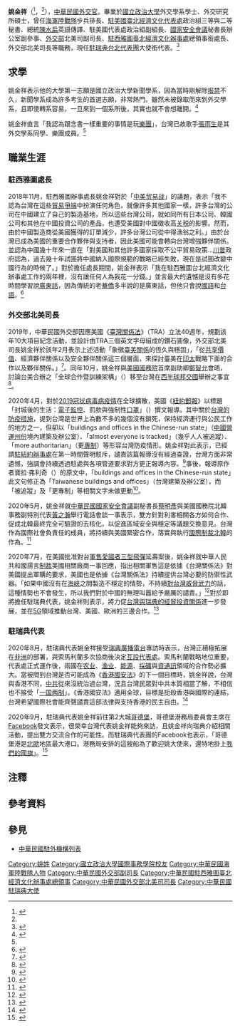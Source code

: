 {{NoteTA
|G1=PresidentsUS
|G2=Medicine
|G3=Country
|G4=Military
|1=zh-hans:台; zh-hant:臺;
|2=zh-hans:哥德堡; zh-hant:哥德堡; zh-tw:哥特堡;
|3=zh-hans:研究生院; zh-hant:研究院; zh-tw:研究所;
}}
{{Infobox officeholder
| name         = 姚金祥<br>Vincent Chin-Hsiang Yao
| sex          = 男
| Native place = 
| residence    = 
| image        = 
| office       = {{flagicon|ROC}} [[中華民國駐瑞典大使列表|中華民國駐瑞典代表]]
| premierroc   = 
| term_start   = 2020年7月
| term_end     = 
| predecessor  = [[廖東周|廖東周]]<ref>{{Cite web |url = http://multilingual.mofa.gov.tw/web/web_UTF-8/almanac/almanac2016/PDF/%E5%A4%96%E4%BA%A4%E5%B9%B4%E9%91%91%E5%AE%8C%E6%95%B4%E6%8E%92%E7%89%88.pdf |title = 《中華民國105年外交年鑑》〈附錄十 中華民國駐外代表機構名錄〉 |publisher = [[中華民國外交部|中華民國外交部]] |accessdate = 2020-10-02 |archive-date = 2018-01-29 |archive-url = https://web.archive.org/web/20180129004249/http://multilingual.mofa.gov.tw/web/web_UTF-8/YearBook/105/PDF/%E5%A4%96%E4%BA%A4%E5%B9%B4%E9%91%91%E5%AE%8C%E6%95%B4%E6%8E%92%E7%89%88.pdf |dead-url = no }}</ref>
| successor    = 
| office1      = [[File:ROC_Ministry_of_Foreign_Affairs_Emblem.svg|15px]] [[中華民國外交部|中華民國外交部]]北美司長
| term_start1  = 2018年12月
| term_end1    = 2020年7月
| predecessor1 = [[陳立國_(外交官)|陳立國]]<ref>{{Cite web |url = http://multilingual.mofa.gov.tw/web/web_UTF-8/almanac/almanac2017/%E4%B8%AD%E8%8F%AF%E6%B0%91%E5%9C%8B106%E5%B9%B4%E5%A4%96%E4%BA%A4%E5%B9%B4%E9%91%91.pdf |title = 《中華民國106年外交年鑑》〈附錄八 外交部各單位主管名錄〉 |publisher = 中華民國外交部 |accessdate = 2020-10-02 |archive-date = 2019-04-02 |archive-url = https://web.archive.org/web/20190402131100/http://multilingual.mofa.gov.tw/web/web_UTF-8/almanac/almanac2017/%E4%B8%AD%E8%8F%AF%E6%B0%91%E5%9C%8B106%E5%B9%B4%E5%A4%96%E4%BA%A4%E5%B9%B4%E9%91%91.pdf |dead-url = no }}</ref>
| successor1   = [[徐佑典|徐佑典]]<ref>{{Cite web |url = https://www.mofa.gov.tw/MofaLeader_Content.aspx?n=88&sms=43&mls=4 |author = 北美司 |date = 2021年1月14日 |title = 主管簡歷 |publisher = 中華民國外交部 |deadurl = no |archiveurl = https://web.archive.org/web/20201001125134/https://www.mofa.gov.tw/MofaLeader_Content.aspx?n=DC0C7701C7A3ED24&sms=E13EEDB811A4B97A&s=7DEC7150E6BAD606 |archivedate = 2020-10-01 |access-date = 2021-01-15 }}</ref>
| office2      = {{flagicon|ROC}} 中華民國駐西雅圖處長
| term_start2  = 2016年9月
| term_end2    = 2018年12月
| predecessor2 = [[金星_(外交官)|金星]]<ref>{{Cite web |url = http://multilingual.mofa.gov.tw/web/web_UTF-8/almanac/almanac2012/6.10.pdf |title = 《中華民國101年外交年鑑》〈附錄十 中華民國駐外代表機構名錄〉 |publisher = 中華民國外交部 |accessdate = 2020-10-02 |archive-date = 2017-06-11 |archive-url = https://web.archive.org/web/20170611004819/http://multilingual.mofa.gov.tw/web/web_UTF-8/almanac/almanac2012/6.10.pdf |dead-url = no }}</ref>
| successor2   = [[范國樞|范國樞]]<ref>{{Cite web |url = http://multilingual.mofa.gov.tw/web/web_UTF-8/almanac/almanac2018/%E4%B8%AD%E8%8F%AF%E6%B0%91%E5%9C%8B107%E5%B9%B4%E5%A4%96%E4%BA%A4%E5%B9%B4%E9%91%91.pdf |title = 《中華民國107年外交年鑑》〈附錄十 中華民國駐外代表機構名錄〉 |publisher = 中華民國外交部 |accessdate = 2020-10-02 |archive-date = 2020-06-12 |archive-url = https://web.archive.org/web/20200612130648/http://multilingual.mofa.gov.tw/web/web_UTF-8/almanac/almanac2018/%E4%B8%AD%E8%8F%AF%E6%B0%91%E5%9C%8B107%E5%B9%B4%E5%A4%96%E4%BA%A4%E5%B9%B4%E9%91%91.pdf |dead-url = no }}</ref>
| constituency5 = 
| nationality  = {{ROC}}
| birth_date   = 1966年
| birth_place  = 
| death_date   = 
| death_place  = 
| party        = 
| 父母         = 
| children     = 
| spouse       = 方祖芳<ref name="與即將離任"/>
| profession   = [[外交官|外交官]]
| alma_mater   = [[國立政治大學|國立政治大學]]
| past         =
*[[中華民國海軍陸戰隊|海軍陸戰隊]]預官39期步兵排長<br>{{Color|blue|（1989年7月－1991年6月）}}
*[[中華民國外交部|外交部]]北美司學員<br>{{Color|blue|（1993年12月－1994年6月）}}
*外交部北美司薦任科員<br>{{Color|blue|（1994年6月－1997年10月）}}
*外交部部長秘書<br>{{Color|blue|（1997年10月－1997年12月）}}
*[[駐美國臺北經濟文化代表處|駐美國代表處]]政治組三等秘書/二等秘書<br>{{Color|blue|（1997年12月－2003年7月）}}
*外交部北美司第一科科長<br>{{Color|blue|（2003年8月－2007年1月）}}
*外交部指派擔任總統[[陳水扁|陳水扁]]英語傳譯<br>{{Color|blue|（2004年1月－2005年7月）}}
*外交部北美司專門委員<br>{{Color|blue|（2007年1月－2008年1月）}}
*駐美國代表處政治組簡任一等秘書<br>{{Color|blue|（2008年1月－2010年1月）}}
*駐美國代表處政治組副組長<br>{{Color|blue|（2010年1月－2013年7月）}}
*外交部北美司副參事回部辦事<br>{{Color|blue|（2013年8月－2014年3月）}}
*[[國家安全會議_(中華民國)|國家安全會議]]秘書長辦公室副參事<br>{{Color|blue|（2014年3月－2015年4月）}}
*外交部北美司副司長<br>{{Color|blue|（2015年6月－2016年9月）}}
*[[駐西雅圖臺北經濟文化辦事處|駐西雅圖辦事處]]總領事銜處長<br>{{Color|blue|（2016年9月－2018年12月）}}
*外交部北美司司長<br>{{Color|blue|（2018年12月－2020年7月）}}
*[[中華民國駐瑞典大使列表|駐瑞典代表團大使銜代表]]<br>{{Color|blue|（2020年7月－）}}
| educate      =
*[[國立政治大學|國立政治大學]]外交系學士<br>{{Color|blue|（1989年）}}
*國立政治大學外交研究所碩士<br>{{Color|blue|（1994年）}}
*[[牛津大学|牛津大学]]外交官訓練計畫結業<br>{{Color|blue|（1994年9月－1995年7月）}}
*[[哈佛大学|哈佛大学]]資深行政官員研究員計畫結業<br>{{Color|blue|（2005年5月）}}
| awards       = 
*[[中華民國外交部|外交部]]外交獎學金{{Color|blue|（1993年）}}
*外交部模範公務員{{Color|blue|（2005年）}}
| website      = 
| footnotes    = 
}}

'''姚金祥'''（{{lang-en|Vincent Chin-Hsiang Yao}}<ref>{{Cite web |url = https://www.roc-taiwan.org/se_en/post/11.html |date = 2020-07-27 |title = Representative |publisher = [[中華民國外交部|Ministry of Foreign Affairs, Republic of China (Taiwan)]] |deadurl = no |archiveurl = https://web.archive.org/web/20201002163417/https://www.roc-taiwan.org/se_en/post/11.html |archivedate = 2020-10-02 |access-date = 2020-10-02 }}</ref>，{{bd|1966年}}<ref name="與即將離任"/>），[[:Category:中華民國外交官|中華民國外交官]]。畢業於[[國立政治大學|國立政治大學]]外交學系學士、外交研究所碩士，曾任[[中華民國海軍陸戰隊|海軍陸戰隊]]步兵排長、[[駐美國臺北經濟文化代表處|駐美國臺北經濟文化代表處]]政治組三等與二等秘書、總統[[陳水扁|陳水扁]]英語傳譯、駐美國代表處政治組副組長、[[國家安全會議_(中華民國)|國家安全會議]]秘書長辦公室副參事、[[中華民國外交部|外交部]]北美司副司長、[[駐西雅圖臺北經濟文化辦事處|駐西雅圖臺北經濟文化辦事處]]總領事銜處長、外交部北美司長等職務，現任[[駐瑞典台北代表團|駐瑞典台北代表團]]大使銜代表。<ref>{{Cite web |url = https://www.roc-taiwan.org/se/post/17.html |date = 2020年7月27日 |title = 代表 |publisher = 中華民國駐外單位聯合網站 |deadurl = no |archiveurl = https://web.archive.org/web/20200928144023/https://www.roc-taiwan.org/se/post/17.html |archivedate = 2020年9月28日 |accessdate = 2020年10月2日 }}</ref>{{noteTag|name=2012年9月|2012年9月，中華民國外交部為統一駐外人員內部職稱，明定大使館、代表處設大使、公使，代表處對外仍稱代表、副代表；辦事處設總領事、副總領事，對外仍稱處長、副處長。<ref>{{Cite web |url = https://tw.news.yahoo.com/%E7%B5%B1-%E5%90%8D%E7%A8%B1-%E4%BB%A3%E8%A1%A8%E5%B0%8D%E5%85%A7%E7%A8%B1%E5%A4%A7%E4%BD%BF-133312149.html |author = 陳培煌 |date = 2012年8月31日 |title = 統一名稱 代表對內稱大使 |publisher = [[Yahoo!奇摩|Yahoo!奇摩]]引用[[中央通訊社|中央通訊社]] |accessdate = 2020年10月2日 |archive-date = 2016年11月30日 |archive-url = https://web.archive.org/web/20161130185459/https://tw.news.yahoo.com/%E7%B5%B1-%E5%90%8D%E7%A8%B1-%E4%BB%A3%E8%A1%A8%E5%B0%8D%E5%85%A7%E7%A8%B1%E5%A4%A7%E4%BD%BF-133312149.html |dead-url = no }}</ref><br>代表處館長為特任或簡任第十三職等至第十四職等者任大使銜代表、簡任第十二職等至第十三職等者任公使銜代表；辦事處長為簡任第十二職等任總領事銜處長。<ref>{{Cite web |url = https://law.moj.gov.tw/LawClass/LawAll.aspx?PCode=E0000017 |date = 2018年6月13日 |title = 駐外機構組織通則 |publisher = 全國法規資料庫 |access-date = 2022年2月25日 |archive-date = 2021年12月15日 |archive-url = https://web.archive.org/web/20211215061915/https://law.moj.gov.tw/LawClass/LawAll.aspx?PCode=E0000017 }}</ref>}}

==求學==
姚金祥表示他的大學第一志願是國立政治大學新聞學系，因為當時剛解除[[报禁|报禁]]不久，新聞學系成為許多考生的首選志願，非常熱門。雖然未被錄取而來到外交學系，且即使轉系容易，一旦來到一個系所後，其實也就不會想離開。<ref name="散發自信">{{Cite web |url = https://diplomacy.nccu.edu.tw/upload/28/doc/5789/%E5%A7%9A%E9%87%91%E7%A5%A5.pdf |author = 蔡家卉、朱柏瑞 |title = 散發自信的光芒──姚金祥學長專訪 |publisher = [[國立政治大學|國立政治大學]]}}</ref>

姚金祥直言「我認為跟念書一樣重要的事情是玩[[流行樂團|樂團]]」，台灣已故歌手[[張雨生|張雨生]]是其外交學系同學、樂團成員。<ref name="散發自信"/>

==職業生涯==
===駐西雅圖處長===
2018年11月，駐西雅圖辦事處長姚金祥對於「[[中美贸易战|中美贸易战]]」的議題，表示「我不認為台灣在這些[[貿易戰|貿易爭端]]中扮演任何角色，就像許多其他國家一樣，許多台灣的公司在中國建立了自己的製造基地，所以這些台灣公司，就如同所有日本公司、韓國公司和其他在中國投資公司的產品，也遭受美國對中國徵收高[[关税|关税]]的影響。然而，由於中國製造商從美國獲得的訂單減少，許多台灣公司從中得漁翁之利。」由於台灣已成為美國的重要合作夥伴與支持者，因此美國可能會轉向台灣增強夥伴關係。並認為中國幾十年來一直在「對美國和其他許多國家採取不公平貿易政策…[[唐納·川普|川普]]政府認為，過去幾十年試圖將中國納入國際規範的戰略已經失敗，現在是試圖改變中國行為的時候了。」對於擔任處長期間，姚金祥表示「我在駐西雅圖台北經濟文化辦事處工作的兩年裡，沒有讓任何人為我花一分錢。」並言最大的遺憾是沒有多花時間學習說[[粤语|廣東話]]，因為傳統的老[[华裔美国人|華僑]]多半說的是廣東話，但他只會說[[中華民國國語|國語]]和[[臺灣話|台語]]。<ref name="與即將離任">{{Cite web |url = https://seattlechinesepost.com/2018/11/30/%E8%88%87%E5%8D%B3%E5%B0%87%E9%9B%A2%E4%BB%BB%E7%9A%84%E5%A7%9A%E9%87%91%E7%A5%A5%E8%99%95%E9%95%B7%E7%9A%84%E4%B8%80%E5%B8%AD%E8%AB%87%E8%A9%B1/ |author = Hao Yi Xu |date = November 30, 2018年11月30日 |title = 與即將離任的姚金祥處長的一席談話 |publisher = {{link-en|西華報|Seattle Chinese Post}} |accessdate = 2020年10月2日 |archive-date = 2018年12月1日 |archive-url = https://web.archive.org/web/20181201134858/http://seattlechinesepost.com/2018/11/30/%e8%88%87%e5%8d%b3%e5%b0%87%e9%9b%a2%e4%bb%bb%e7%9a%84%e5%a7%9a%e9%87%91%e7%a5%a5%e8%99%95%e9%95%b7%e7%9a%84%e4%b8%80%e5%b8%ad%e8%ab%87%e8%a9%b1/ |dead-url = no }}</ref>

===外交部北美司長===
2019年，中華民國外交部因應美國《[[臺灣關係法|臺灣關係法]]》（TRA）立法40週年，規劃該年10大項目紀念活動，並設計由TRA三個英文字母組成的鑽石圖像，外交部北美司長姚金祥於該年2月表示上述活動「象徵[[中華民國與美國關係|臺美關係]]的恆久與穩固」，「從[[價值觀外交|共享價值]]、經濟夥伴關係以及安全夥伴關係這三個層面，來探討臺美在[[印太地区|印太]]戰略下面的合作以及夥伴關係。」<ref>{{Cite web |url = https://www.ntdtv.com.tw/b5/20190212/video/239717.html?%E8%87%BA%E7%BE%8ETRA40%E9%80%B1%E5%B9%B4%20%E5%8D%B0%E5%A4%AA%E5%AE%97%E6%95%99%E8%87%AA%E7%94%B1.%E5%AE%89%E5%85%A8%E5%B0%8D%E8%A9%B1%E5%8F%97%E7%9F%9A |author = 王冠霖、張東旭 |date = 2019年2月12日 |title = 臺美TRA40週年 印太宗教自由.安全對話受矚 |publisher = [[新唐人電視台|新唐人電視台]]}}</ref>。同年10月，姚金祥與[[美國國務院|美國國務院]]{{Link-en|美國國務院西半球事務局|Bureau of Western Hemisphere Affairs|西半球事務局}}首席副助卿[[鄭智允_(美國外交官)|鄭智允]]會晤，討論台美合辦之「全球合作暨訓練架構」（{{lang|en|GCTF}}）移至台灣在[[中華民國建交列表|西半球邦交國]]舉辦之事宜<ref>{{Cite news |title=美助卿推文挺台 GCTF擬明年移師西半球國家 |url=https://www.cna.com.tw/news/firstnews/201910260071.aspx |publisher=[[中央通訊社|中央通訊社]] |author=侯姿瑩 |date=2019-10-26 |archiveurl=https://web.archive.org/web/20191029004218/https://www.cna.com.tw/news/firstnews/201910260071.aspx |archivedate=2019-10-29 |accessdate=2020-11-25 |dead-url=no }}</ref>。

2020年4月，對於[[2019冠状病毒病疫情|2019冠状病毒病疫情]]在全球擴散，美國《[[紐約郵報|紐約郵報]]》以標題「封城後的生活：[[射频识别|電子監控]]、罰款與強制性[[口罩|口罩]]」（{{lang|en|Life after lockdown: Electronic monitoring, fines and compulsory face masks}}）撰文報導。其中關於[[2019冠狀病毒病臺灣疫情|台灣的防疫措施]]，提到台灣是世界上為數不多的幾個沒有鎖死，保持經濟運行與公民工作的地方之一，但卻以「buildings and offices in the Chinese-run state」（[[中国一级行政区|中國營運州份]]境內建築及辦公室）、「almost everyone is tracked」（幾乎人人被追蹤）、「more authoritarian」（更[[專制|專制]]）等形容台灣防疫情形。姚金祥對此表示，已經請[[駐紐約臺北經濟文化辦事處|駐紐約辦事處]]在第一時間聲明駁斥，譴責該篇報導沒有經過查證，台灣方面非常遺憾，強調會持續透過駐處與各項管道要求對方更正報導內容。<ref>{{Cite web |url = https://www.ettoday.net/news/20200428/1701893.htm |author = 蔣婕妤 |date = 2020年4月28日 |title = 影／紐約郵報扯台灣防疫「專制」 外交部駁斥：要求更正！ |publisher = [[ETtoday新聞雲|ETtoday新聞雲]] |accessdate = 2020年10月2日 |archive-date = 2020年6月2日 |archive-url = https://web.archive.org/web/20200602180159/https://www.ettoday.net/news/20200428/1701893.htm |dead-url = no }}</ref>事後，報導原作者寶拉·弗利奇（{{lang|en|Paula Froelich}}）的原文中，「buildings and offices in the Chinese-run state」此文句修正為「Taiwanese buildings and offices」（台灣建築及辦公室），而「被追蹤」及「更專制」等相關文字未做更動<ref>{{Cite news |title=Life after lockdown: Electronic monitoring, fines and compulsory face masks |author=Paula Froelich |url=https://nypost.com/2020/04/25/taiwan-gives-peek-into-how-life-could-look-after-coronavirus-lockdown/ |publisher=[[紐約郵報|New York Post]] |date=2020-04-25 |archiveurl=https://web.archive.org/web/20201126150114/https://nypost.com/2020/04/25/taiwan-gives-peek-into-how-life-could-look-after-coronavirus-lockdown/ |archivedate=2020-11-26 |accessdate=2020-11-25 |dead-url=no }}</ref>。

2020年5月，姚金祥就[[中華民國國家安全會議|中華民國國家安全會議]]副秘書長[[蔡明彥|蔡明彥]]與美國國務院北韓事務副特別代表[[黃之瀚|黃之瀚]]舉行電話會談一事表示，雙方針對利害相關各方如何合作、促成北韓最終完全可驗證的去核化，以促進區域安全與穩定等議題交換意見。台灣作為國際社會負責任的成員，將持續與美國緊密合作，落實與執行[[联合国安全理事会第2397号决议|國際制裁北韓]]的作為。<ref>{{Cite web |url = https://udn.com/news/story/6656/4574566 |author = 中央社 |date = 2020年5月19日 |title = 國安會與美國務院電話會談 承諾落實對北韓制裁 |publisher = [[聯合新聞網|聯合新聞網]] |accessdate = 2020年10月2日 |archive-date = 2020年7月6日 |archive-url = https://web.archive.org/web/20200706184715/https://udn.com/news/story/6656/4574566 |dead-url = no }}</ref>

2020年7月，在美國批准對台[[美國對台軍售|軍售]][[MIM-104爱国者导弹|愛國者三型飛彈]]延壽案後，姚金祥就中華人民共和國揚言[[經濟制裁|制裁]]美國相關廠商一事回應，指出相關軍售這是依據《台灣關係法》對美國提出軍購的要求，美國也是依據《台灣關係法》持續提供台灣必要的防禦性武器。「如果中國沒有在[[台灣海峽|海峽]]之間製造不穩定的情勢，不持續[[解放台湾|對台灣威脅武力]]的話，這種情勢也不會發生，所以我們對於中國的無理叫囂給予嚴厲的譴責。」<ref>{{Cite web |url = https://www.rti.org.tw/news/view/id/2072307 |author = 歐陽夢萍 |date = 2020年7月16日 |title = 中國揚言抵制美軍售廠商 外交部：嚴厲譴責無理叫囂 |publisher = [[中央廣播電臺|中央廣播電臺]] |accessdate = 2020年10月2日 |archive-date = 2020年7月17日 |archive-url = https://web.archive.org/web/20200717153939/https://www.rti.org.tw/news/view/id/2072307 |dead-url = no }}</ref>對於即將擔任駐瑞典代表，姚金祥則表示，將力促[[中華民國與瑞典關係|台灣與瑞典的經貿投資關係]]進一步發展，並在[[5G|5G]]領域推動台灣、美國、歐洲的三邊合作。<ref>{{Cite web |url = https://www.ocacnews.net/overseascommunity/article/article_story.jsp?id=259988 |author = 中央社 |date = 2020年7月19日 |title = 姚金祥：力促台灣瑞典經貿關係發展 5G台美歐合作 |publisher = [[中華民國僑務委員會|中華民國僑務委員會]]}}</ref>

===駐瑞典代表===
2020年8月，駐瑞典代表姚金祥接受[[瑞典廣播電台|瑞典廣播電台]]專訪時表示，台灣正積極拓展在[[非洲|非洲]]的部署，與索馬利蘭多次協商後決定[[中華民國與索馬利蘭關係|互設代表處]]。索馬利蘭戰略地位重要，代表處正式運作後，兩國在[[农业|农业]]、[[渔业|渔业]]、[[能源|能源]]、[[采矿业|採礦]]與[[信息及通信技术|資通訊]]領域的合作勢必擴大。當被問到台灣是否可能成為《[[中華人民共和國香港特別行政區維護國家安全法|香港國安法]]》的下一個目標時，姚金祥說，台灣與香港不同，[[中共|中共]]從來沒統治過台灣，況且台灣民眾對中共本質相當了解，不相信也不接受「[[一国两制|一国两制]]」。《香港國安法》適用全球，目標是扼殺香港與國際的連結，台灣希望國際社會能齊聲譴責這部法律與支持香港的民主自由。<ref>{{Cite web |url = https://www.taiwannews.com.tw/ch/news/3993527 |author = 宇妍 |date = 2020年8月24日 |title = 台灣與索馬利蘭互設代表處 駐瑞典代表姚金祥對媒體分析重要性 |publisher = [[台灣英文新聞|台灣英文新聞]] |access-date = 2020年10月2日 |archive-date = 2021年1月17日 |archive-url = https://web.archive.org/web/20210117100620/https://www.taiwannews.com.tw/ch/news/3993527 }}</ref>

2020年9月，駐瑞典代表姚金祥前往第2大城[[哥德堡|哥德堡]]，哥德堡港務局委員會主席{{link-en|瑪格努森|Cecilia Magnusson}}在[[Facebook|Facebook]]發文表示，很榮幸台灣代表姚金祥能夠來訪，且姚金祥向瑞典介紹相關活動，提出雙方交流合作的可能性。而駐瑞典代表團的Facebook也表示，「哥德堡港是[[北歐|北歐]]地區最大港口。港務局安排的這艘船為了歡迎姚大使來，還特地掛上[[中華民國國旗|我們的國旗]]」。<ref>{{Cite web |url = https://newtalk.tw/news/view/2020-09-24/470046 |author = 黃奕慈 |date = 2020年9月24日 |title = 台瑞友好! 北歐最大港「哥德堡港」 掛上我國國旗 |publisher = [[新頭殼|新頭殼]] |accessdate = 2020-10-02 |archive-date = 2020-10-03 |archive-url = https://web.archive.org/web/20201003053744/https://newtalk.tw/news/view/2020-09-24/470046 |dead-url = no }}</ref>

==注釋==
{{noteFoot}}

==參考資料==
{{reflist}}

==參見==
*[[中華民國駐外機構列表|中華民國駐外機構列表]]

{{DEFAULTSORT:Yao姚}}
[[Category:姚姓|Category:姚姓]]
[[Category:國立政治大學國際事務學院校友|Category:國立政治大學國際事務學院校友]]
[[Category:中華民國海軍陸戰隊人物|Category:中華民國海軍陸戰隊人物]]
[[Category:中華民國外交部副司長|Category:中華民國外交部副司長]]
[[Category:中華民國駐西雅圖臺北經濟文化辦事處總領事|Category:中華民國駐西雅圖臺北經濟文化辦事處總領事]]
[[Category:中華民國外交部北美司司長|Category:中華民國外交部北美司司長]]
[[Category:中華民國駐瑞典大使|Category:中華民國駐瑞典大使]]